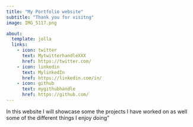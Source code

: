 ```yaml
---
title: "My Portfolio website"
subtitle: "Thank you for visitng"
image: IMG_5117.png

about:
  template: jolla
  links:
    - icon: twitter
      text: MytwitterhandleXXX
      href: https://twitter.com/
    - icon: linkedin
      text: MylinkedIn
      href: https://linkedin.com/in/
    - icon: github
      text: mygithubhandle
      href: https://github.com/
---
```

In this website I will showcase some the projects I have worked on as well some of the different things I enjoy doing"
